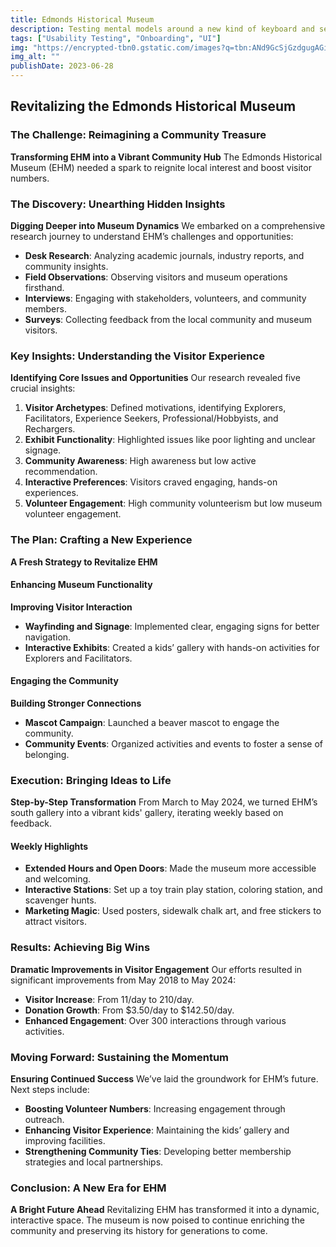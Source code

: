 ```yaml
---
title: Edmonds Historical Museum
description: Testing mental models around a new kind of keyboard and search interface
tags: ["Usability Testing", "Onboarding", "UI"]
img: "https://encrypted-tbn0.gstatic.com/images?q=tbn:ANd9GcSjGzdgugAGiD6iO8_mmcyaZchDseFR-LrJHg&s"
img_alt: ""
publishDate: 2023-06-28
---
```


## Revitalizing the Edmonds Historical Museum

### The Challenge: Reimagining a Community Treasure

**Transforming EHM into a Vibrant Community Hub**
The Edmonds Historical Museum (EHM) needed a spark to reignite local interest and boost visitor numbers.

### The Discovery: Unearthing Hidden Insights

**Digging Deeper into Museum Dynamics**
We embarked on a comprehensive research journey to understand EHM’s challenges and opportunities:

- **Desk Research**: Analyzing academic journals, industry reports, and community insights.
- **Field Observations**: Observing visitors and museum operations firsthand.
- **Interviews**: Engaging with stakeholders, volunteers, and community members.
- **Surveys**: Collecting feedback from the local community and museum visitors.

### Key Insights: Understanding the Visitor Experience

**Identifying Core Issues and Opportunities**
Our research revealed five crucial insights:

1. **Visitor Archetypes**: Defined motivations, identifying Explorers, Facilitators, Experience Seekers, Professional/Hobbyists, and Rechargers.
2. **Exhibit Functionality**: Highlighted issues like poor lighting and unclear signage.
3. **Community Awareness**: High awareness but low active recommendation.
4. **Interactive Preferences**: Visitors craved engaging, hands-on experiences.
5. **Volunteer Engagement**: High community volunteerism but low museum volunteer engagement.

### The Plan: Crafting a New Experience

**A Fresh Strategy to Revitalize EHM**

#### Enhancing Museum Functionality

**Improving Visitor Interaction**
- **Wayfinding and Signage**: Implemented clear, engaging signs for better navigation.
- **Interactive Exhibits**: Created a kids’ gallery with hands-on activities for Explorers and Facilitators.

#### Engaging the Community

**Building Stronger Connections**
- **Mascot Campaign**: Launched a beaver mascot to engage the community.
- **Community Events**: Organized activities and events to foster a sense of belonging.

### Execution: Bringing Ideas to Life

**Step-by-Step Transformation**
From March to May 2024, we turned EHM’s south gallery into a vibrant kids' gallery, iterating weekly based on feedback.

#### Weekly Highlights

- **Extended Hours and Open Doors**: Made the museum more accessible and welcoming.
- **Interactive Stations**: Set up a toy train play station, coloring station, and scavenger hunts.
- **Marketing Magic**: Used posters, sidewalk chalk art, and free stickers to attract visitors.

### Results: Achieving Big Wins

**Dramatic Improvements in Visitor Engagement**
Our efforts resulted in significant improvements from May 2018 to May 2024:

- **Visitor Increase**: From 11/day to 210/day.
- **Donation Growth**: From $3.50/day to $142.50/day.
- **Enhanced Engagement**: Over 300 interactions through various activities.

### Moving Forward: Sustaining the Momentum

**Ensuring Continued Success**
We’ve laid the groundwork for EHM’s future. Next steps include:

- **Boosting Volunteer Numbers**: Increasing engagement through outreach.
- **Enhancing Visitor Experience**: Maintaining the kids’ gallery and improving facilities.
- **Strengthening Community Ties**: Developing better membership strategies and local partnerships.

### Conclusion: A New Era for EHM

**A Bright Future Ahead**
Revitalizing EHM has transformed it into a dynamic, interactive space. The museum is now poised to continue enriching the community and preserving its history for generations to come.
